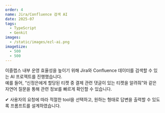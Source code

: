 ```yaml
---
order: 4
name: Jira/Confluence 검색 AI
date: 2025-07
tags:
  - TypeScript
  - Genkit
images:
  - /static/images/ezl-ai.png
imageSize:
  - 500
  - 500
---
```


이즐랩스 내부 운영 효율성을 높이기 위해 Jira와 Confluence 데이터를 검색할 수 있는 AI 프로젝트를 진행했습니다.  
예를 들어, “신정은에게 할당된 티켓 중 결제 관련 댓글이 있는 티켓을 알려줘”와 같은 자연어 질문을 통해 관련 정보를 빠르게 확인할 수 있습니다.

✔ 사용자의 요청에 따라 적절한 tool을 선택하고, 원하는 형태로 답변을 출력할 수 있도록 프롬프트를 설계하였습니다.
